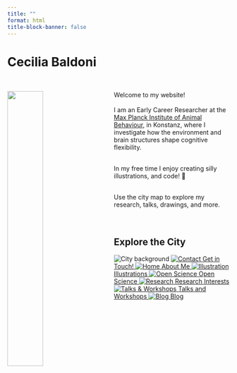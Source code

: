 ```yaml
---
title: ""
format: html
title-block-banner: false
---
```


# Cecilia Baldoni

<br>

<img src="img/back.JPG" alt="" style="width: 40%; float: left; margin-right: 40px;"/>

Welcome to my website! <br><br>
I am an Early Career Researcher at the [Max Planck Institute of Animal Behaviour](https://www.ab.mpg.de/), in Konstanz, where I investigate how the environment and brain structures shape cognitive flexibility.<br><br>

In my free time I enjoy creating silly illustrations, and code! 🎨<br><br>

Use the city map to explore my research, talks, drawings, and more.<br><br>
<br>

## Explore the City

```{=html}
<div class="city-wrapper">
  <div class="city-layer">
    <img src="img/ceci-city.svg" alt="City background" class="city-background">

    <a href="contact.qmd" class="city-icon icon-contact">
      <img src="img/icons/contact.svg" alt="Contact">
      <span class="city-label">Get in Touch!</span>
    </a>

    <a href="about.qmd" class="city-icon icon-home">
      <img src="img/icons/home.svg" alt="Home">
      <span class="city-label">About Me</span>
    </a>

    <a href="illustrations.qmd" class="city-icon icon-illustration">
      <img src="img/icons/illustrations.svg" alt="Illustration">
      <span class="city-label">Illustrations</span>
    </a>

    <a href="open-science.qmd" class="city-icon icon-open-science">
      <img src="img/icons/open-science.svg" alt="Open Science">
      <span class="city-label">Open Science</span>
    </a>

    <a href="research.qmd#current-research" class="city-icon icon-research">
      <img src="img/icons/research.svg" alt="Research">
      <span class="city-label">Research Interests</span>
    </a>

    <a href="talks.qmd" class="city-icon icon-talks-workshops">
      <img src="img/icons/talks-workshops.svg" alt="Talks & Workshops">
      <span class="city-label">Talks and Workshops</span>
    </a>
    
    <a href="blog/index.qmd" class="city-icon icon-blog">
      <img src="img/icons/van.svg" alt="Blog">
      <span class="city-label">Blog</span>
    </a>
  </div>
</div>
```

